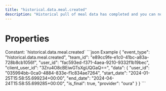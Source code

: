 ```yaml
---
title: "historical.data.meal.created"
description: "Historical pull of meal data has completed and you can now pull data for this resource."
---
```

# Properties
<ResponseField name="event_type" type="const string" required="true">
Constant: `historical.data.meal.created`
</ResponseField>
<ResponseField name="team_id" type="string" required="true">
</ResponseField>
<ResponseField name="user_id" type="string" required="true">
</ResponseField>
<ResponseField name="client_user_id" type="string" required="true">
</ResponseField>
<ResponseField name="data" type="HistoricalDataCreated" required="true">
<Expandable title="HistoricalDataCreated" defaultOpen="true">
<ResponseField name="user_id" type="string" required="true">
</ResponseField>
<ResponseField name="start_date" type="string" required="true">
</ResponseField>
<ResponseField name="end_date" type="string" required="true">
</ResponseField>
<ResponseField name="is_final" type="boolean" required="true">
</ResponseField>
<ResponseField name="provider" type="string" required="true">
</ResponseField>
</Expandable>
</ResponseField>
<ResponseExample>
```json Example
{
  "event_type": "historical.data.meal.created",
  "team_id": "e89cc9fe-e1c0-41bc-a83a-728b8cb1056f",
  "user_id": "fac593ed-f371-4aea-9210-9332f1b19bec",
  "client_user_id": "3Zru4O8cBEiwGTsXgUQGaQ==",
  "data": {
    "user_id": "035994bb-0ca0-4884-833e-f1c834ae7264",
    "start_date": "2024-01-25T15:58:55.699234+00:00",
    "end_date": "2024-04-24T15:58:55.699285+00:00",
    "is_final": true,
    "provider": "oura"
  }
}
```
</ResponseExample>

